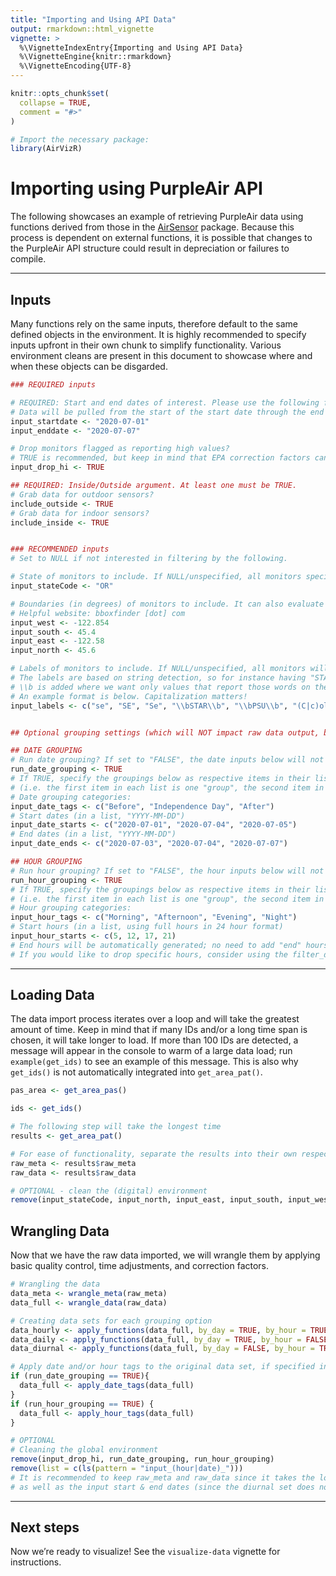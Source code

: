 ```yaml
---
title: "Importing and Using API Data"
output: rmarkdown::html_vignette
vignette: >
  %\VignetteIndexEntry{Importing and Using API Data}
  %\VignetteEngine{knitr::rmarkdown}
  %\VignetteEncoding{UTF-8}
---
```


```r
knitr::opts_chunk$set(
  collapse = TRUE,
  comment = "#>"
)
```

```r
# Import the necessary package:
library(AirVizR)
```

# Importing using PurpleAir API
The following showcases an example of retrieving PurpleAir data using functions derived from those in the [AirSensor](https://github.com/MazamaScience/AirSensor/) package.
Because this process is dependent on external functions, it is possible that changes to the PurpleAir API structure could result in depreciation or failures to compile.

---

## Inputs
Many functions rely on the same inputs, therefore default to the same defined objects in the environment.
It is highly recommended to specify inputs upfront in their own chunk to simplify functionality.
Various environment cleans are present in this document to showcase where and when these objects can be disgarded.

```r
### REQUIRED inputs

# REQUIRED: Start and end dates of interest. Please use the following format: "YYYY-MM-DD", with leading zeros where appropriate
# Data will be pulled from the start of the start date through the end of the end date
input_startdate <- "2020-07-01"
input_enddate <- "2020-07-07"

# Drop monitors flagged as reporting high values?
# TRUE is recommended, but keep in mind that EPA correction factors can account for high values and A/B monitor disparity
input_drop_hi <- TRUE

## REQUIRED: Inside/Outside argument. At least one must be TRUE.
# Grab data for outdoor sensors?
include_outside <- TRUE
# Grab data for indoor sensors?
include_inside <- TRUE


### RECOMMENDED inputs
# Set to NULL if not interested in filtering by the following.

# State of monitors to include. If NULL/unspecified, all monitors specified in the above boundaries will be included regardless of state
input_stateCode <- "OR"

# Boundaries (in degrees) of monitors to include. It can also evaluate n/s or e/w pairs of bounds individually.
# Helpful website: bboxfinder [dot] com
input_west <- -122.854
input_south <- 45.4
input_east <- -122.58
input_north <- 45.6

# Labels of monitors to include. If NULL/unspecified, all monitors will be included.
# The labels are based on string detection, so for instance having "STAR" will pull all that have the word "STAR" in the label.
# \\b is added where we want only values that report those words on their own (ex. STAR Lab and not MYSTARSYSTEM1)
# An example format is below. Capitalization matters!
input_labels <- c("se", "SE", "Se", "\\bSTAR\\b", "\\bPSU\\b", "(C|c)ollege", "(R|r)ow", "Richmond")


## Optional grouping settings (which will NOT impact raw data output, but can be useful when graphing!)

## DATE GROUPING
# Run date grouping? If set to "FALSE", the date inputs below will not matter (but will still appear in the environment)
run_date_grouping <- TRUE
# If TRUE, specify the groupings below as respective items in their lists. Dates that are not included in these ranges will be dropped.
# (i.e. the first item in each list is one "group", the second item in each list is another "group", etc.)
# Date grouping categories:
input_date_tags <- c("Before", "Independence Day", "After")
# Start dates (in a list, "YYYY-MM-DD")
input_date_starts <- c("2020-07-01", "2020-07-04", "2020-07-05")
# End dates (in a list, "YYYY-MM-DD")
input_date_ends <- c("2020-07-03", "2020-07-04", "2020-07-07")

## HOUR GROUPING
# Run hour grouping? If set to "FALSE", the hour inputs below will not matter (but will still appear in the environment)
run_hour_grouping <- TRUE
# If TRUE, specify the groupings below as respective items in their lists
# (i.e. the first item in each list is one "group", the second item in each list is another "group", etc.)
# Hour grouping categories:
input_hour_tags <- c("Morning", "Afternoon", "Evening", "Night")
# Start hours (in a list, using full hours in 24 hour format)
input_hour_starts <- c(5, 12, 17, 21)
# End hours will be automatically generated; no need to add "end" hours. This also means that no hours will be dropped.
# If you would like to drop specific hours, consider using the filter_df() function
```

---

## Loading Data
The data import process iterates over a loop and will take the greatest amount of time. Keep in mind that if many IDs and/or a long time span is chosen, it will take longer to load.
If more than 100 IDs are detected, a message will appear in the console to warm of a large data load; run `example(get_ids)` to see an example of this message. This is also why `get_ids()` is not automatically integrated into `get_area_pat()`.

```r
pas_area <- get_area_pas()

ids <- get_ids()

# The following step will take the longest time
results <- get_area_pat()

# For ease of functionality, separate the results into their own respective files
raw_meta <- results$raw_meta
raw_data <- results$raw_data
```

```r
# OPTIONAL - clean the (digital) environment
remove(input_stateCode, input_north, input_east, input_south, input_west, input_labels, ids, pas_area, results, include_inside, include_outside)
```


## Wrangling Data
Now that we have the raw data imported, we will wrangle them by applying basic quality control, time adjustments, and correction factors.

```r
# Wrangling the data
data_meta <- wrangle_meta(raw_meta)
data_full <- wrangle_data(raw_data)

# Creating data sets for each grouping option
data_hourly <- apply_functions(data_full, by_day = TRUE, by_hour = TRUE)
data_daily <- apply_functions(data_full, by_day = TRUE, by_hour = FALSE)
data_diurnal <- apply_functions(data_full, by_day = FALSE, by_hour = TRUE)

# Apply date and/or hour tags to the original data set, if specified in the inputs
if (run_date_grouping == TRUE){
  data_full <- apply_date_tags(data_full)
}
if (run_hour_grouping == TRUE) {
  data_full <- apply_hour_tags(data_full)
}
```

```r
# OPTIONAL
# Cleaning the global environment
remove(input_drop_hi, run_date_grouping, run_hour_grouping)
remove(list = c(ls(pattern = "input_(hour|date)_")))
# It is recommended to keep raw_meta and raw_data since it takes the longest to load,
# as well as the input start & end dates (since the diurnal set does not contain date information)
```

---

## Next steps

Now we're ready to visualize! See the `visualize-data` vignette for instructions.
